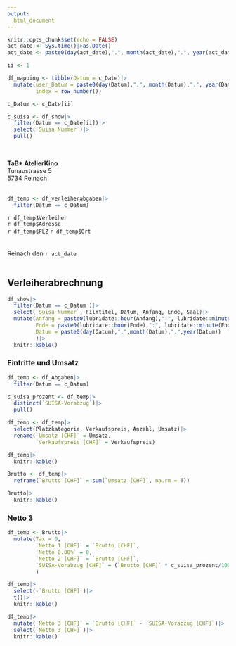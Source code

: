 ```yaml
---
output: 
  html_document
---
```


```r
knitr::opts_chunk$set(echo = FALSE)
act_date <- Sys.time()|>as.Date()
act_date <- paste0(day(act_date),".", month(act_date),".", year(act_date))
```

```r
ii <- 1
```

```r
df_mapping <- tibble(Datum = c_Date)|>
  mutate(user_Datum = paste0(day(Datum),".", month(Datum),".", year(Datum)),
         index = row_number())

c_Datum <- c_Date[ii]

c_suisa <- df_show|>
  filter(Datum == c_Date[ii])|>
  select(`Suisa Nummer`)|>
  pull()

```


\

**TaB* AtelierKino** \
Tunaustrasse 5 \
5734 Reinach \
\

```r
df_temp <- df_verleiherabgaben|>
  filter(Datum == c_Datum)
```

`r df_temp$Verleiher` \
`r df_temp$Adresse` \
`r df_temp$PLZ` `r df_temp$Ort` \
\
\
Reinach den `r act_date` 
\
\


## Verleiherabrechnung
```r
df_show|>
  filter(Datum == c_Datum )|>
  select(`Suisa Nummer`, Filmtitel, Datum, Anfang, Ende, Saal)|>
  mutate(Anfang = paste0(lubridate::hour(Anfang),":", lubridate::minute(Anfang)|>as.character()|>formatC(format = "0", width = 2)|>str_replace(SPC,"0")),
         Ende = paste0(lubridate::hour(Ende),":", lubridate::minute(Ende)|>as.character()|>formatC(format = "0", width = 2)|>str_replace(SPC,"0")),
         Datum = paste0(day(Datum),".",month(Datum),".",year(Datum))
         )|>
  knitr::kable()
```

### Eintritte und Umsatz
```r
df_temp <- df_Abgaben|>
  filter(Datum == c_Datum)

c_suisa_prozent <- df_temp|>
  distinct(`SUISA-Vorabzug`)|>
  pull()

df_temp <- df_temp|>
  select(Platzkategorie, Verkaufspreis, Anzahl, Umsatz)|>
  rename(`Umsatz [CHF]` = Umsatz,
         `Verkaufspreis [CHF]` = Verkaufspreis)

df_temp|>
  knitr::kable()
```


```r
Brutto <- df_temp|>
  reframe(`Brutto [CHF]` = sum(`Umsatz [CHF]`, na.rm = T))
```


```r
Brutto|>
  knitr::kable()
```

### Netto 3
```r
df_temp <- Brutto|>
  mutate(Tax = 0,
         `Netto 1 [CHF]` = `Brutto [CHF]`,
         `Netto 0.00%` = 0,
         `Netto 2 [CHF]` = `Brutto [CHF]`,
         `SUISA-Vorabzug [CHF]` = (`Brutto [CHF]` * c_suisa_prozent/100)|>round(2)
         )

df_temp|>
  select(-`Brutto [CHF]`)|>
  t()|>
  knitr::kable()
```


```r
df_temp|>
  mutate(`Netto 3 [CHF]` = `Brutto [CHF]` - `SUISA-Vorabzug [CHF]`)|>
  select(`Netto 3 [CHF]`)|>
  knitr::kable()
```


